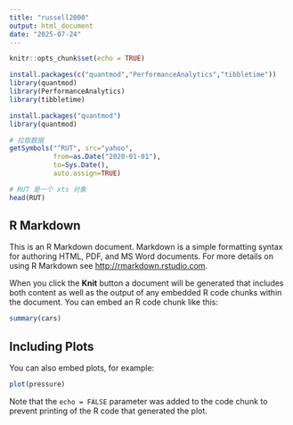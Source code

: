 ```yaml
---
title: "russell2000"
output: html_document
date: "2025-07-24"
---
```


```r
knitr::opts_chunk$set(echo = TRUE)
```



```r
install.packages(c("quantmod","PerformanceAnalytics","tibbletime"))
library(quantmod)
library(PerformanceAnalytics)
library(tibbletime)

```


```r
install.packages("quantmod")
library(quantmod)

# 拉取数据
getSymbols("^RUT", src="yahoo",
           from=as.Date("2020-01-01"),
           to=Sys.Date(),
           auto.assign=TRUE)

# RUT 是一个 xts 对象
head(RUT)

```


## R Markdown

This is an R Markdown document. Markdown is a simple formatting syntax for authoring HTML, PDF, and MS Word documents. For more details on using R Markdown see <http://rmarkdown.rstudio.com>.

When you click the **Knit** button a document will be generated that includes both content as well as the output of any embedded R code chunks within the document. You can embed an R code chunk like this:

```r
summary(cars)
```

## Including Plots

You can also embed plots, for example:

```r
plot(pressure)
```

Note that the `echo = FALSE` parameter was added to the code chunk to prevent printing of the R code that generated the plot.
